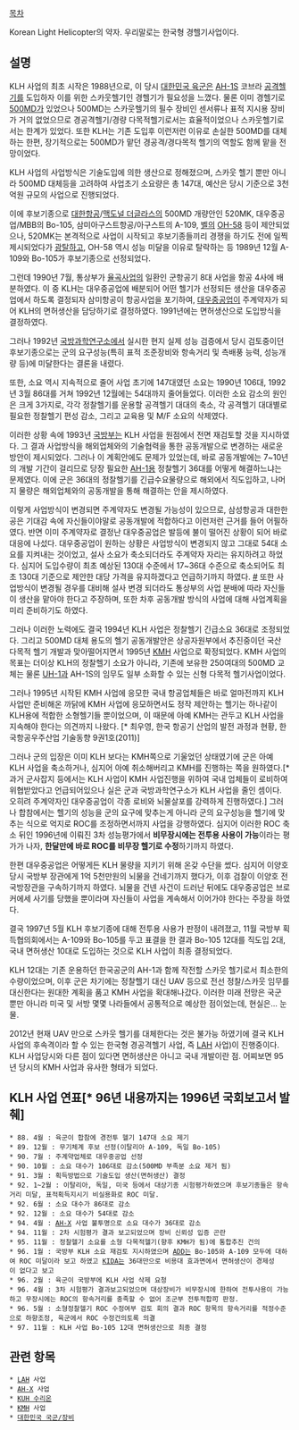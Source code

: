 [[목차]]

Korean Light Helicopter의 약자. 우리말로는 한국형 경헬기사업이다.

== 설명 ==

KLH 사업의 최초 시작은 1988년으로, 이 당시 [[대한민국 육군]]은 [[AH-1]]S 코브라 [[공격헬기]]를 도입하자 이를 위한 스카웃헬기인 경헬기가 필요성을 느꼈다. 물론 이미 경헬기로 [[500MD]]가 있었으나 500MD는 스카웃헬기의 필수 장비인 센서류나 표적 지시용 장비가 거의 없었으므로 경공격헬기/경량 다목적헬기로서는 효율적이었으나 스카웃헬기로서는 한계가 있었다. 또한 KLH는 기존 도입후 이런저런 이유로 손실한 500MD를 대체하는 한편, 장기적으로는 500MD가 맡던 경공격/경다목적 헬기의 역할도 함께 맡을 전망이었다.

KLH 사업의 사업방식은 기술도입에 의한 생산으로 정해졌으며, 스카웃 헬기 뿐만 아니라 500MD 대체등을 고려하여 사업초기 소요량은 총 147대, 예산은 당시 기준으로 3천억원 규모의 사업으로 진행되었다. 

이에 후보기종으로 [[대한항공]]/[[맥도널 더글라스]]의 500MD 개량안인 520MK, 대우중공업/MBB의 Bo-105, 삼미아구스트항공/아구스트의 A-109, [[벨]]의 [[OH-58]] 등이 제안되었으나, 520MK는 본격적으로 사업이 시작되고 후보기종들끼리 경쟁을 하기도 전에 일찍 제시되었다가 [[광탈]]하고, OH-58 역시 성능 미달을 이유로 탈락하는 등 1989년 12월 A-109와 Bo-105가 후보기종으로 선정되었다.

그런데 1990년 7월, 통상부가 [[율곡사업]]의 일환인 군항공기 8대 사업을 항공 4사에 배분하였다. 이 중 KLH는 대우중공업에 배분되어 어떤 헬기가 선정되든 생산을 대우중공업에서 하도록 결정되자 삼미항공이 항공사업을 포기하여, [[대우]]중공업이 주계약자가 되어 KLH의 면허생산을 담당하기로 결정하였다. 1991년에는 면허생산으로 도입방식을 결정하였다.

그러나 1992년 [[국방과학연구소]]에서 실시한 현지 실제 성능 검증에서 당시 검토중이던 후보기종으로는 군의 요구성능(특히 표적 조준장비와 항속거리 및 측배풍 능력, 성능개량 등)에 미달한다는 결론을 내렸다. 

또한, 소요 역시 지속적으로 줄어 사업 초기에 147대였던 소요는 1990년 106대, 1992년 3월 86대를 거쳐 1992년 12월에는 54대까지 줄어들었다. 이러한 소요 감소의 원인은 크게 3가지로, 각각 정찰헬기를 운용할 공격헬기 대대의 축소, 각 공격헬기 대대별로 필요한 정찰헬기 편성 감소, 그리고 교육용 및 M/F 소요의 삭제였다.

이러한 상황 속에 1993년 [[대한민국 국방부|국방부]]는 KLH 사업을 원점에서 전면 재검토할 것을 지시하였다. 그 결과 사업방식을 해외업체와의 기술협력을 통한 공동개발으로 변경하는 새로운 방안이 제시되었다. 그러나 이 계획안에도 문제가 있었는데, 바로 공동개발에는 7~10년의 개발 기간이 걸리므로 당장 필요한 [[AH-1]]용 정찰헬기 36대를 어떻게 해결하느냐는 문제였다. 이에 군은 36대의 정찰헬기를 긴급수요물량으로 해외에서 직도입하고, 나머지 물량은 해외업체와의 공동개발을 통해 해결하는 안을 제시하였다.

이렇게 사업방식이 변경되면 주계약자도 변경될 가능성이 있으므로, 삼성항공과 대한한공은 기대감 속에 자신들이야말로 공동개발에 적합하다고 이런저런 근거를 들어 어필하였다. 반면 이미 주계약자로 결정난 대우중공업은 발등에 불이 떨어진 상황이 되어 바로 대응에 나섰다. 대우중공업이 원하는 상황은 사업방식이 변경되지 않고 그대로 54대 소요를 지켜내는 것이었고, 설사 소요가 축소되더라도 주계약자 자리는 유지하려고 하었다. 심지어 도입수량이 최초 예상된 130대 수준에서 17~36대 수준으로 축소되어도 최초 130대 기준으로 제안한 대당 가격을 유지하겠다고 언급하기까지 하였다. [http://newslibrary.naver.com/viewer/index.nhn?articleId=1995071800099112020&edtNo=15&printCount=1&publishDate=1995-07-18&officeId=00009&pageNo=12&printNo=9157&publishType=00010 #] 또한 사업방식이 변경될 경우를 대비해 설사 변경 되더라도 통상부의 사업 분배에 따라 자신들이 생산을 맡아야 한다고 주장하며, 또한 차후 공동개발 방식의 사업에 대해 사업계획을 미리 준비하기도 하였다.

그러나 이러한 노력에도 결국 1994년 KLH 사업은 정찰헬기 긴급소요 36대로 조정되었다. 그리고 500MD 대체 용도의 헬기 공동개발안은 상공자원부에서 추진중이던 국산 다목적 헬기 개발과 맞아떨어지면서 1995년 [[KMH]] 사업으로 확정되었다. KMH 사업의 목표는 더이상 KLH의 정찰헬기 소요가 아니라, 기존에 보유한 250여대의 500MD 교체는 물론 [[UH-1]]과 AH-1S의 임무도 일부 소화할 수 있는 신형 다목적 헬기사업이었다. 

그러나 1995년 시작된 KMH 사업에 응모한 국내 항공업체들은 바로 얼마전까지 KLH 사업만 준비해온 까닭에 KMH 사업에 응모하면서도 정작 제안하는 헬기는 하나같이 KLH용에 적합한 소형헬기들 뿐이었으며, 이 때문에 아예 KMH는 관두고 KLH 사업을 지속해야 한다는 의견까지 나왔다. [* 최우영, 한국 항공기 산업의 발전 과정과 현황, 한국항공우주산업 기술동향 9권1호(2011)]

그러나 군의 입장은 이미 KLH 보다는 KMH쪽으로 기울었던 상태였기에 군은 아예 KLH 사업을 축소하거나, 심지어 아예 취소해버리고 KMH를 진행하는 쪽을 원하였다.[* 과거 군사잡지 등에서는 KLH 사업이 KMH 사업진행을 위하여 국내 업체들이 로비하여 위협받았다고 언급되어있으나 실은 군과 국방과학연구소가 KLH 사업을 줄인 셈이다. 오히려 주계약자인 대우중공업이 각종 로비와 뇌물살포를 강력하게 진행하였다.] 그러나 합참에서는 헬기의 성능을 군의 요구에 맞추는게 아니라 군의 요구성능을 헬기에 맞추는 식으로 억지로 ROC를 조정하면서까지 사업을 강행하였다. 심지어 이러한 ROC 축소 뒤인 1996년에 이뤄진 3차 성능평가에서 '''비무장시에는 전투용 사용이 가능'''이라는 평가가 나자, '''한달만에 바로 ROC를 비무장 헬기로 수정'''하기까지 하였다. 

한편 대우중공업은 어떻게든 KLH 물량을 지키기 위해 온갖 수단을 썼다. 심지어 이양호 당시 국방부 장관에게 1억 5천만원의 뇌물을 건네기까지 했다가, 이후 검찰이 이양호 전 국방장관을 구속하기까지 하였다. 뇌물을 건넨 사건이 드러난 뒤에도 대우중공업은 브로커에세 사기를 당했을 뿐이라며 자신들이 사업을 계속해서 이어가야 한다는 주장을 하였다. 

결국 1997년 5월 KLH 후보기종에 대해 전투용 사용가 판정이 내려졌고, 11월 국방부 획득협의회에서는 A-109와 Bo-105를 두고 표결을 한 결과 Bo-105 12대를 직도입 2대, 국내 면허생산 10대로 도입하는 것으로 KLH 사업이 최종 결정되었다.

KLH 12대는 기존 운용하던 한국공군의 AH-1과 함께 작전할 스카웃 헬기로서 최소한의 수량이었으며, 이후 군은 차기에는 정찰헬기 대신 UAV 등으로 전선 정찰/스카웃 임무를 대신한다는 원대한 계획을 품고 KMH 사업을 확대해나갔다. 이러한 미래 전망은 국군 뿐만 아니라 미국 및 서방 몇몇 나라들에서 공통적으로 예상한 점이었는데, 현실은... 눈물.

2012년 현재 UAV 만으로 스카웃 헬기를 대체한다는 것은 불가능 하였기에 결국 KLH 사업의 후속격이라 할 수 있는 한국형 경공격헬기 사업, 즉 [[LAH]] 사업)이 진행중이다. KLH 사업당시와 다른 점이 있다면 면허생산은 아니고 국내 개발이란 점. 어찌보면 95년 당시의 KMH 사업과 유사한 형태가 되었다.

== KLH 사업 연표[* 96년 내용까지는 1996년 국회보고서 발췌] ==

 * 88. 4월 : 육군이 합참에 경전투 헬기 147대 소요 제기
 * 89. 12월 : 무기체계 후보 선정(이탈리아 A-109, 독일 Bo-105)
 * 90. 7월 : 주계약업체로 대우중공업 선정
 * 90. 10월 : 소요 대수가 106대로 감소(500MD 부족분 소요 제거 됨)
 * 91. 3월 : 획득방법으로 기술도입 생산(면허생산) 결정
 * 92. 1~2월 : 이탈리아, 독일, 미국 등에서 대상기종 시험평가하였으며 후보기종들은 항속거리 미달, 표적획득지시기 비실용화로 ROC 미달.
 * 92. 6월 : 소요 대수가 86대로 감소
 * 92. 12월 : 소요 대수가 54대로 감소
 * 94. 4월 : [[AH-X]] 사업 불투명으로 소요 대수가 36대로 감소
 * 94. 11월 : 2차 시험평가 결과 보고되었으며 장비 신뢰성 입증 곤란
 * 95. 11월 : 정찰헬기 소요를 소형 다목적헬기(향후 KMH가 됨)에 통합추진 건의
 * 96. 1월 : 국방부 KLH 소요 재검토 지시하였으며 [[ADD]]는 Bo-105와 A-109 모두에 대하여 ROC 미달이라 보고 하였고 [[KIDA]]는 36대만으로 비용대 효과면에서 면허생산이 경제성이 없다고 보고
 * 96. 2월 : 육군이 국방부에 KLH 사업 삭제 요청
 * 96. 4월 : 3차 시험평가 결과보고되었으며 대상장비가 비무장시에 한하여 전투사용이 가능하고 무장시에는 ROC의 항속거리를 충족할 수 없어 조군부 전투적합可 판정.
 * 96. 5월 : 소형정찰헬기 ROC 수정여부 검토 회의 결과 ROC 항목의 항속거리를 적정수준으로 하향조정, 육군에서 ROC 수정건의토록 의결
 * 97. 11월 : KLH 사업 Bo-105 12대 면허생산으로 최종 결정

== 관련 항목 ==
 * [[LAH]] 사업
 * [[AH-X]] 사업
 * [[KUH 수리온]]
 * [[KMH]] 사업
 * [[대한민국 국군/장비]]
